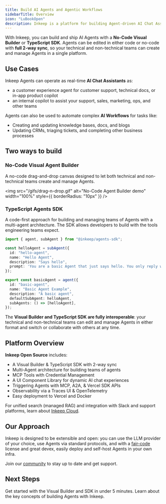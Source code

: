 ```yaml
---
title: Build AI Agents and Agentic Workflows
sidebarTitle: Overview
icon: "LuBookOpen"
description: Inkeep is a platform for building Agent-driven AI Chat Assistants and AI Workflows.
---
```


With Inkeep, you can build and ship AI Agents with a **No-Code Visual Builder** or **TypeScript SDK**. Agents can be edited in either code or no-code with **full 2-way sync**, so your technical and non-technical teams can create and manage Agents in a single platform.

## Use Cases

Inkeep Agents can operate as real-time **AI Chat Assistants** as:
- a customer experience agent for customer support, technical docs, or in-app product copilot
- an internal copilot to assist your support, sales, marketing, ops, and other teams

Agents can also be used to automate complex **AI Workflows** for tasks like:
- Creating and updating knowledge bases, docs, and blogs
- Updating CRMs, triaging tickets, and completing other business processes

## Two ways to build

### No-Code Visual Agent Builder

A no-code drag-and-drop canvas designed to let both technical and non-technical teams create and manage Agents.

<img
  src="/gifs/drag-n-drop.gif"
  alt="No-Code Agent Builder demo"
  width="100%"
  style={{ borderRadius: "10px" }}
/>

### TypeScript Agents SDK

A code-first approach for building and managing teams of Agents with a multi-agent architecture. The SDK allows developers to build with the tools engineering teams expect.

   ```typescript
   import { agent, subAgent } from "@inkeep/agents-sdk";

   const helloAgent = subAgent({
     id: "hello-agent",
     name: "Hello Agent",
     description: "Says hello",
     prompt: 'You are a basic Agent that just says hello. You only reply with the word "hello", but you may do it in different variations like h3110, h3110w0rld, h3110w0rld! etc...',
   });

   export const basicAgent = agent({
     id: "basic-agent",
     name: "Basic Agent Example",
     description: "A basic agent",
     defaultSubAgent: helloAgent,
     subAgents: () => [helloAgent],
   });
   ```

The **Visual Builder and TypeScript SDK are fully interoperable**: your technical and non-technical teams can edit and manage Agents in either format and switch or collaborate with others at any time.

## Platform Overview

**Inkeep Open Source** includes:
- A Visual Builder & TypeScript SDK with 2-way sync
- Multi-Agent architecture for building teams of agents
- MCP Tools with Credential Management
- A UI Component Library for dynamic AI chat experiences
- Triggering Agents with MCP, A2A, & Vercel SDK APIs
- Observability via a Traces UI & OpenTelemetry
- Easy deployment to Vercel and Docker

For unified search (managed RAG) and integration with Slack and support platforms, learn about [Inkeep Cloud](https://inkeep.com/get-started).

## Our Approach

Inkeep is designed to be extensible and open: you can use the LLM provider of your choice, use Agents via standard protocols, and with a [fair-code](/community/license) license and great devex, easily deploy and self-host Agents in your own infra.

Join our [community](/community/inkeep-community) to stay up to date and get support.

## Next Steps

<Cards>
  <Card title="Follow the Quick Start" icon="LuZap" href="/quick-start">
    Get started with the Visual Builder and SDK in under 5 minutes.
  </Card>
  <Card title="Conceptual Overview" icon="LuLightbulb" href="/concepts">
    Learn about the key concepts of building Agents with Inkeep.
  </Card>
</Cards>
